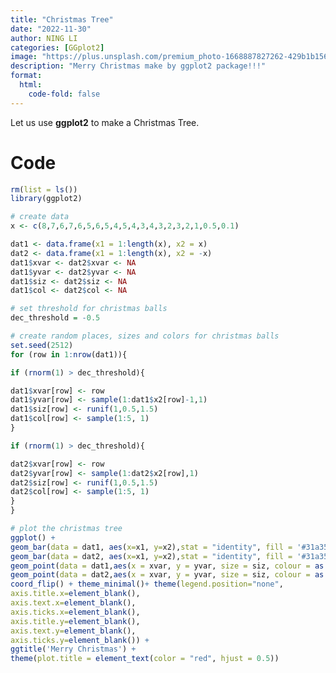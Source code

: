 ```yaml
---
title: "Christmas Tree"
date: "2022-11-30"
author: NING LI
categories: [GGplot2]
image: "https://plus.unsplash.com/premium_photo-1668887827262-429b1b15644e?ixlib=rb-4.0.3&ixid=MnwxMjA3fDB8MHxzZWFyY2h8MzF8fGNocmlzdG1hcyUyMHRyZWV8ZW58MHx8MHx8&auto=format&fit=crop&w=500&q=60"
description: "Merry Christmas make by ggplot2 package!!!"
format:
  html:
    code-fold: false
---
```


Let us use **ggplot2** to make a Christmas Tree.

# Code

```r
rm(list = ls())
library(ggplot2)

# create data
x <- c(8,7,6,7,6,5,6,5,4,5,4,3,4,3,2,3,2,1,0.5,0.1)

dat1 <- data.frame(x1 = 1:length(x), x2 = x)
dat2 <- data.frame(x1 = 1:length(x), x2 = -x)
dat1$xvar <- dat2$xvar <- NA
dat1$yvar <- dat2$yvar <- NA
dat1$siz <- dat2$siz <- NA
dat1$col <- dat2$col <- NA

# set threshold for christmas balls
dec_threshold = -0.5

# create random places, sizes and colors for christmas balls
set.seed(2512)
for (row in 1:nrow(dat1)){

if (rnorm(1) > dec_threshold){

dat1$xvar[row] <- row
dat1$yvar[row] <- sample(1:dat1$x2[row]-1,1)
dat1$siz[row] <- runif(1,0.5,1.5)
dat1$col[row] <- sample(1:5, 1)
}

if (rnorm(1) > dec_threshold){

dat2$xvar[row] <- row
dat2$yvar[row] <- sample(1:dat2$x2[row],1)
dat2$siz[row] <- runif(1,0.5,1.5)
dat2$col[row] <- sample(1:5, 1)
}
}

# plot the christmas tree
ggplot() +
geom_bar(data = dat1, aes(x=x1, y=x2),stat = "identity", fill = '#31a354') +
geom_bar(data = dat2, aes(x=x1, y=x2),stat = "identity", fill = '#31a354') +
geom_point(data = dat1,aes(x = xvar, y = yvar, size = siz, colour = as.factor(col)) ) +
geom_point(data = dat2,aes(x = xvar, y = yvar, size = siz, colour = as.factor(col)) ) +
coord_flip() + theme_minimal()+ theme(legend.position="none",
axis.title.x=element_blank(),
axis.text.x=element_blank(),
axis.ticks.x=element_blank(),
axis.title.y=element_blank(),
axis.text.y=element_blank(),
axis.ticks.y=element_blank()) +
ggtitle('Merry Christmas') +
theme(plot.title = element_text(color = "red", hjust = 0.5))
```
